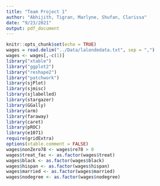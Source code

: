 ---
title: "Team Project 1"
author: "Abhijith, Tigran, Marlyne, Shufan, Clarissa"
date: "9/23/2021"
output: pdf_document
---

```{r setup, include=FALSE}
knitr::opts_chunk$set(echo = TRUE)
wages = read.delim("../Data/lalondedata.txt", sep = ",")
wages <- wages[,-c(1)]
library("xtable")
library("ggplot2")
library("reshape2")
library("patchwork")
library(sjPlot)
library(sjmisc)
library(sjlabelled)
library(stargazer)
library(GGally)
library(arm)
library(faraway)
library(caret)
library(pROC)
library(e1071)
require(gridExtra)
options(xtable.comment = FALSE)
wages$nonZero78 <- wages$re78 > 0
wages$treat_fac <- as.factor(wages$treat)
wages$black <- as.factor(wages$black)
wages$hispan <- as.factor(wages$hispan)
wages$married <- as.factor(wages$married)
wages$nodegree <- as.factor(wages$nodegree)
```
